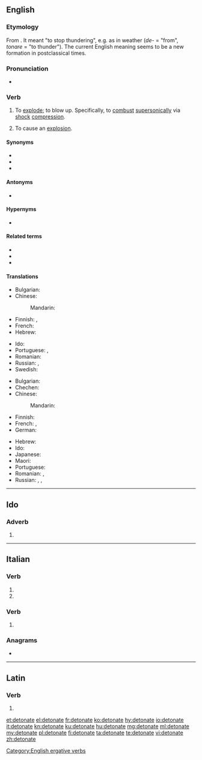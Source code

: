 ==English==

===Etymology===
From {{etyl|la|en}} {{m|la|detonāre}}. It meant "to stop thundering", e.g. as in weather (''de-'' = "from", ''tonare'' = "to thunder"). The current English meaning seems to be a new formation in postclassical times.

===Pronunciation===
* {{IPA|/ˈdɛtəneɪt/|lang=en}}

===Verb===
{{en-verb|detonat}}

# {{label|en|intransitive}} To [[explode]]; to blow up. Specifically, to [[combust]] [[supersonic]]ally via [[shock]] [[compression]].
# {{label|en|transitive}} To cause an [[explosion]].

====Synonyms====
* {{l|en|blast}}
* {{l|en|discharge}}
* {{l|en|fulminate}}

====Antonyms====
* {{sense|with respect to speed of prorogation}} {{l|en|deflagrate}}

====Hypernyms====
* {{l|en|combust}}

====Related terms====
* {{l|en|detonatable}}
* {{l|en|detonation}}
* {{l|en|detonator}}

====Translations====
{{trans-top|to blow up}}
* Bulgarian: {{t+|bg|избухвам}}
* Chinese:
*: Mandarin: {{t+|cmn|爆炸|tr=bàozhà|sc=Hani}}
* Finnish: {{t+|fi|räjähtää}}, {{t+|fi|pamahtaa}}
* French: {{t+|fr|détonner}}
* Hebrew: {{t|he|התפוצץ|tr=hitpotséts}}
{{trans-mid}}
* Ido: {{t+|io|detonar}}
* Portuguese: {{t|pt|detonar}}, {{t+|pt|explodir}}
* Romanian: {{t+|ro|exploda}}
* Russian: {{t+|ru|взрыва́ться|impf}}, {{t+|ru|взорва́ться|pf}}
* Swedish: {{t+|sv|detonera}}
{{trans-bottom}}

{{trans-top|to cause an explosion}}
* Bulgarian: {{t+|bg|възпламенявам}}
* Chechen: {{t-needed|ce}}
* Chinese:
*: Mandarin: {{t+|cmn|引爆|tr=yǐnbào|sc=Hani}}
* Finnish: {{t+|fi|räjäyttää}}
* French: {{t+|fr|détoner}}, {{t+|fr|détonner}}
* German: {{t+|de|detonieren}}
{{trans-mid}}
* Hebrew: {{t|he|פוצץ|tr=potséts}}
* Ido: {{t+|io|detonar}}
* Japanese: {{t+|ja|爆発|tr=ばくはつさせる, bakuhatsu saseru|alt=爆発させる|sc=Jpan}}
* Maori: {{t|mi|whakapakū}}
* Portuguese: {{t|pt|detonar}}
* Romanian: {{t+|ro|detona}}, {{t|ro|a face să explodeze}}
* Russian: {{t+|ru|взрыва́ть|impf}}, {{t+|ru|взорва́ть|pf}}, {{t+|ru|детони́ровать|impf}}
{{trans-bottom}}

[[Category:English ergative verbs]]

----

==Ido==

===Adverb===
{{io-part|adv}}

# {{io-form of|deton}}

----

==Italian==

===Verb===
{{head|it|verb form}}

# {{inflection of|detonare||2|p|pres|indc|lang=it}}
# {{inflection of|detonare||2|p|impr|lang=it}}

===Verb===
{{head|it|past participle form|g=f-p}}

# {{feminine plural of|detonato|lang=it}}

===Anagrams===
* {{l|it|denotate}}

----

==Latin==

===Verb===
{{la-verb-form|dētonāte}}

# {{inflection of|dētonō||2|p|pres|actv|impr|lang=la}}

[[et:detonate]]
[[el:detonate]]
[[fr:detonate]]
[[ko:detonate]]
[[hy:detonate]]
[[io:detonate]]
[[it:detonate]]
[[kn:detonate]]
[[ku:detonate]]
[[hu:detonate]]
[[mg:detonate]]
[[ml:detonate]]
[[my:detonate]]
[[pl:detonate]]
[[fi:detonate]]
[[ta:detonate]]
[[te:detonate]]
[[vi:detonate]]
[[zh:detonate]]